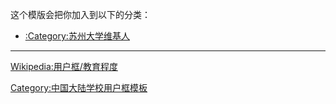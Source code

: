{{Userbox
  |border-c = #AAAAAA
  |border-s = 1
  |id-c     = #fff
  |id-s     = 10
  |id-fc    = #000
  |info-c   = #94070A
  |info-s   = 10
  |info-fc  = #FFFFFF
  |id       = 苏州<br />大学
  |info     = [[:Category:苏州大学维基人|<span style="color: #FFFFFF">这个用户</span>]]是'''[[苏州大学|<span class="org", style="color: #FFFFFF">苏州大学]]'''</span>的校友、学生或老师。
}}<includeonly>[[Category:苏州大学维基人|{{PAGENAME}}]]</includeonly>
<noinclude>
<div style="clear:both">
这个模版会把你加入到以下的分类：
*[[:Category:苏州大学维基人]]
----
[[Wikipedia:用户框/教育程度]]</div>
{{UF-hcard-part}}
[[Category:中国大陆学校用户框模板]]
</noinclude>